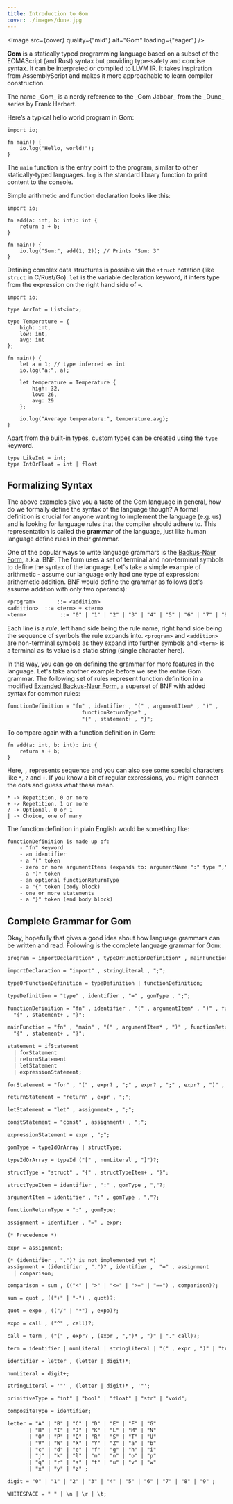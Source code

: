 ```yaml
---
title: Introduction to Gom
cover: ./images/dune.jpg
---
```



<Image src={cover} quality={"mid"} alt="Gom" loading={"eager"} />

**Gom** is a statically typed programming language based on a subset of the ECMAScript (and Rust) syntax but providing type-safety and concise syntax. It can be interpreted or compiled to LLVM IR. It takes inspiration from AssemblyScript and makes it more approachable to learn compiler construction.

<Aside title="Trivia: Gom & Dune">
  The name _Gom_ is a nerdy reference to the _Gom Jabbar_ from the _Dune_ series
  by Frank Herbert.
</Aside>

Here’s a typical hello world program in Gom:

```gom
import io;

fn main() {
	io.log("Hello, world!");
}
```

The `main` function is the entry point to the program, similar to other statically-typed languages. `log` is the standard library function to print content to the console.

Simple arithmetic and function declaration looks like this:

```gom
import io;

fn add(a: int, b: int): int {
	return a + b;
}

fn main() {
	io.log("Sum:", add(1, 2)); // Prints "Sum: 3"
}
```

Defining complex data structures is possible via the `struct` notation (like `struct` in C/Rust/Go). `let` is the variable declaration keyword, it infers type from the expression on the right hand side of `=`.

```gom
import io;

type ArrInt = List<int>;

type Temperature = {
	high: int,
	low: int,
	avg: int
};

fn main() {
	let a = 1; // type inferred as int
	io.log("a:", a);

	let temperature = Temperature {
		high: 32,
		low: 26,
		avg: 29
	};

	io.log("Average temperature:", temperature.avg);
}
```

Apart from the built-in types, custom types can be created using the `type` keyword.

```gom
type LikeInt = int;
type IntOrFloat = int | float
```

## Formalizing Syntax

The above examples give you a taste of the Gom language in general, how do we formally define the syntax of the language though? A formal definition is crucial for anyone wanting to implement the language (e.g. us) and is looking for language rules that the compiler should adhere to. This representation is called the **grammar** of the language, just like human language define rules in their grammar.

One of the popular ways to write language grammars is the [Backus-Naur Form](https://en.wikipedia.org/wiki/Backus%E2%80%93Naur_form), a.k.a. BNF. The form uses a set of terminal and non-terminal symbols to define the syntax of the language. Let's take a simple example of arithmetic - assume our language only had one type of expression: arithemetic addition. BNF would define the grammar as follows (let's assume addition with only two operands):

```txt title=addition.bnf
<program>		::= <addition>
<addition> 	::= <term> + <term>
<term>			 ::= "0" | "1" | "2" | "3" | "4" | "5" | "6" | "7" | "8" | "9"
```

Each line is a _rule_, left hand side being the rule name, right hand side being the sequence of symbols the rule expands into. `<program>` and `<addition>` are non-terminal symbols as they expand into further symbols and `<term>` is a terminal as its value is a static string (single character here).

In this way, you can go on defining the grammar for more features in the language. Let's take another example before we see the entire Gom grammar. The following set of rules represent function definition in a modified [Extended Backus-Naur Form](https://ics.uci.edu/~pattis/misc/ebnf2.pdf), a superset of BNF with added syntax for common rules:

```txt title=functionDefinition.ebnf
functionDefinition = "fn" , identifier , "(" , argumentItem* , ")" ,
						functionReturnType? ,
						"{" , statement+ , "}";
```

To compare again with a function definition in Gom:

```gom title=addition.gom
fn add(a: int, b: int): int {
	return a + b;
}
```

Here, `,` represents sequence and you can also see some special characters like `*`, `?` and `+`. If you know a bit of regular expressions, you might connect the dots and guess what these mean.

```
* -> Repetition, 0 or more
+ -> Repetition, 1 or more
? -> Optional, 0 or 1
| -> Choice, one of many
```

The function definition in plain English would be something like:

```txt
functionDefinition is made up of:
	- "fn" Keyword
	- an identifier
	- a "(" token
	- zero or more argumentItems (expands to: argumentName ":" type ",")
	- a ")" token
	- an optional functionReturnType
	- a "{" token (body block)
	- one or more statements
	- a "}" token (end body block)
```

## Complete Grammar for Gom

Okay, hopefully that gives a good idea about how language grammars can be written and read. Following is the complete language grammar for Gom:

```txt title="Gom EBNF grammar"
program = importDeclaration* , typeOrFunctionDefinition* , mainFunction;

importDeclaration = "import" , stringLiteral , ";";

typeOrFunctionDefinition = typeDefinition | functionDefinition;

typeDefinition = "type" , identifier , "=" , gomType , ";";

functionDefinition = "fn" , identifier , "(" , argumentItem* , ")" , functionReturnType? ,
  "{" , statement+ , "}";

mainFunction = "fn" , "main" , "(" , argumentItem* , ")" , functionReturnType? ,
  "{" , statement+ , "}";

statement = ifStatement
  | forStatement
  | returnStatement
  | letStatement
  | expressionStatement;

forStatement = "for" , "(" , expr? , ";" , expr? , ";" , expr? , ")" , "{" , statement+ , "}";

returnStatement = "return" , expr , ";";

letStatement = "let" , assignment+ , ";";

constStatement = "const" , assignment+ , ";";

expressionStatement = expr , ";";

gomType = typeIdOrArray | structType;

typeIdOrArray = typeId ("[" , numLiteral , "]")?;

structType = "struct" , "{" , structTypeItem+ , "}";

structTypeItem = identifier , ":" , gomType , ","?;

argumentItem = identifier , ":" , gomType , ","?;

functionReturnType = ":" , gomType;

assignment = identifier , "=" , expr;

(* Precedence *)

expr = assignment;

(* (identifier , ".")? is not implemented yet *)
assignment = (identifier , ".")? , identifier ,  "=" , assignment
  | comparison;

comparison = sum , (("<" | ">" | "<=" | ">=" | "==") , comparison)?;

sum = quot , (("+" | "-") , quot)?;

quot = expo , (("/" | "*") , expo)?;

expo = call , ("^" , call)?;

call = term , ("(" , expr? , (expr , ",")* , ")" | "." call)?;

term = identifier | numLiteral | stringLiteral | "(" , expr , ")" | "true" | "false";

identifier = letter , (letter | digit)*;

numLiteral = digit+;

stringLiteral = '"' , (letter | digit)* , '"';

primitiveType = "int" | "bool" | "float" | "str" | "void";

compositeType = identifier;

letter = "A" | "B" | "C" | "D" | "E" | "F" | "G"
       | "H" | "I" | "J" | "K" | "L" | "M" | "N"
       | "O" | "P" | "Q" | "R" | "S" | "T" | "U"
       | "V" | "W" | "X" | "Y" | "Z" | "a" | "b"
       | "c" | "d" | "e" | "f" | "g" | "h" | "i"
       | "j" | "k" | "l" | "m" | "n" | "o" | "p"
       | "q" | "r" | "s" | "t" | "u" | "v" | "w"
       | "x" | "y" | "z" ;

digit = "0" | "1" | "2" | "3" | "4" | "5" | "6" | "7" | "8" | "9" ;

WHITESPACE = " " | \n | \r | \t;
```
